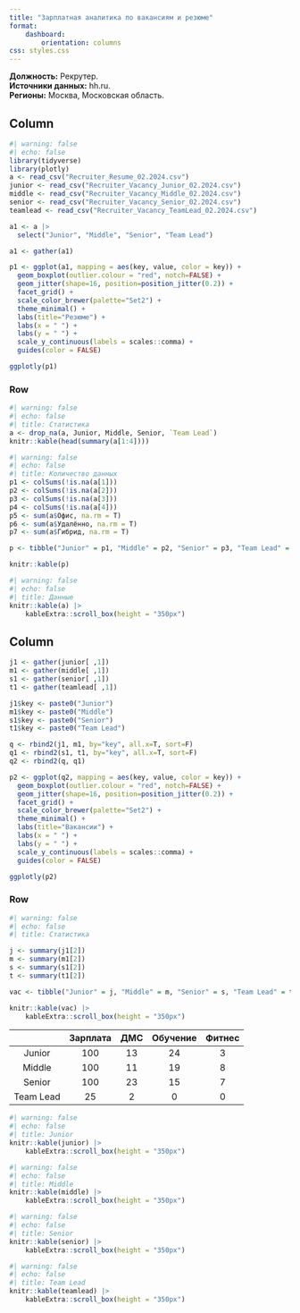 ```yaml
---
title: "Зарплатная аналитика по вакансиям и резюме"
format: 
    dashboard:
        orientation: columns
css: styles.css
---
```


**Должность:** Рекрутер. \
**Источники данных:** hh.ru. \
**Регионы:** Москва, Московская область.

## Column

```r
#| warning: false
#| echo: false
library(tidyverse)
library(plotly)
a <- read_csv("Recruiter_Resume_02.2024.csv")
junior <- read_csv("Recruiter_Vacancy_Junior_02.2024.csv")
middle <- read_csv("Recruiter_Vacancy_Middle_02.2024.csv")
senior <- read_csv("Recruiter_Vacancy_Senior_02.2024.csv")
teamlead <- read_csv("Recruiter_Vacancy_TeamLead_02.2024.csv")
```

```r
a1 <- a |> 
  select("Junior", "Middle", "Senior", "Team Lead")

a1 <- gather(a1)

p1 <- ggplot(a1, mapping = aes(key, value, color = key)) +
  geom_boxplot(outlier.colour = "red", notch=FALSE) +
  geom_jitter(shape=16, position=position_jitter(0.2)) +
  facet_grid() +
  scale_color_brewer(palette="Set2") +
  theme_minimal() +
  labs(title="Резюме") +
  labs(x = " ") +
  labs(y = " ") +
  scale_y_continuous(labels = scales::comma) +
  guides(color = FALSE)

ggplotly(p1)

```

### Row {.tabset}

```r
#| warning: false
#| echo: false
#| title: Статистика
a <- drop_na(a, Junior, Middle, Senior, `Team Lead`)
knitr::kable(head(summary(a[1:4])))
```

```r
#| warning: false
#| echo: false
#| title: Количество данных
p1 <- colSums(!is.na(a[1]))
p2 <- colSums(!is.na(a[2]))
p3 <- colSums(!is.na(a[3]))
p4 <- colSums(!is.na(a[4]))
p5 <- sum(a$Офис, na.rm = T)
p6 <- sum(a$Удалённо, na.rm = T)
p7 <- sum(a$Гибрид, na.rm = T)

p <- tibble("Junior" = p1, "Middle" = p2, "Senior" = p3, "Team Lead" = p4, "Офис" = p5, "Удалённо" = p6, "Гибрид" = p7)

knitr::kable(p)
```

```r
#| warning: false
#| echo: false
#| title: Данные
knitr::kable(a) |>
    kableExtra::scroll_box(height = "350px")
```

## Column

```r

j1 <- gather(junior[ ,1])
m1 <- gather(middle[ ,1])
s1 <- gather(senior[ ,1])
t1 <- gather(teamlead[ ,1])

j1$key <- paste0("Junior")
m1$key <- paste0("Middle")
s1$key <- paste0("Senior")
t1$key <- paste0("Team Lead")

q <- rbind2(j1, m1, by="key", all.x=T, sort=F)
q1 <- rbind2(s1, t1, by="key", all.x=T, sort=F)
q2 <- rbind2(q, q1)

p2 <- ggplot(q2, mapping = aes(key, value, color = key)) +
  geom_boxplot(outlier.colour = "red", notch=FALSE) +
  geom_jitter(shape=16, position=position_jitter(0.2)) +
  facet_grid() +
  scale_color_brewer(palette="Set2") +
  theme_minimal() +
  labs(title="Вакансии") +
  labs(x = " ") +
  labs(y = " ") +
  scale_y_continuous(labels = scales::comma) +
  guides(color = FALSE)

ggplotly(p2)

```

### Row {.tabset}

```r
#| warning: false
#| echo: false
#| title: Статистика

j <- summary(j1[2])
m <- summary(m1[2])
s <- summary(s1[2])
t <- summary(t1[2])

vac <- tibble("Junior" = j, "Middle" = m, "Senior" = s, "Team Lead" = t)

knitr::kable(vac) |>
    kableExtra::scroll_box(height = "350px")
```

::: {.card title="Количество данных"}

|    | Зарплата | ДМС | Обучение | Фитнес |
|:--:|:--------:|:---:|:--------:|:------:|
| Junior| 100 | 13 | 24 | 3 |
| Middle | 100 | 11 | 19 | 8 |
| Senior | 100 | 23 | 15 | 7 |
| Team Lead | 25 | 2 | 0 | 0 |

:::

```r
#| warning: false
#| echo: false
#| title: Junior
knitr::kable(junior) |>
    kableExtra::scroll_box(height = "350px")
```

```r
#| warning: false
#| echo: false
#| title: Middle
knitr::kable(middle) |>
    kableExtra::scroll_box(height = "350px")
```

```r
#| warning: false
#| echo: false
#| title: Senior
knitr::kable(senior) |>
    kableExtra::scroll_box(height = "350px")
```

```r
#| warning: false
#| echo: false
#| title: Team Lead
knitr::kable(teamlead) |>
    kableExtra::scroll_box(height = "350px")
```
